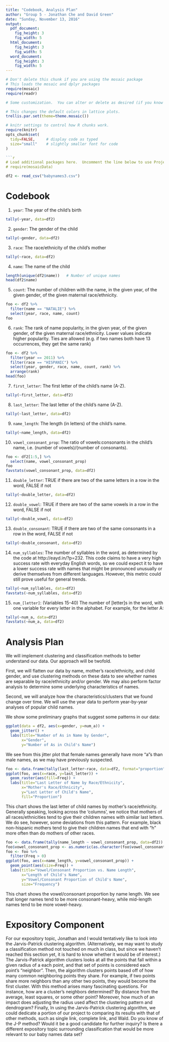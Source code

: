 ```yaml
---
title: "Codebook, Analysis Plan"
author: "Group 5 - Jonathan Che and David Green"
date: "Sunday, November 13, 2016"
output: 
  pdf_document:
    fig_height: 3
    fig_width: 5
  html_document:
    fig_height: 3
    fig_width: 5
  word_document:
    fig_height: 3
    fig_width: 5
---
```



```r
# Don't delete this chunk if you are using the mosaic package
# This loads the mosaic and dplyr packages
require(mosaic)
require(readr)
```

```r
# Some customization.  You can alter or delete as desired (if you know what you are doing).

# This changes the default colors in lattice plots.
trellis.par.set(theme=theme.mosaic())  

# knitr settings to control how R chunks work.
require(knitr)
opts_chunk$set(
  tidy=FALSE,     # display code as typed
  size="small"    # slightly smaller font for code
)

```r
# Load additional packages here.  Uncomment the line below to use Project MOSAIC data sets.
# require(mosaicData)   
```

```r
df2 <- read_csv("babynames3.csv")
```

# Codebook

1. `year`: The year of the child's birth

```r
tally(~year, data=df2)
```

2. `gender`: The gender of the child

```r
tally(~gender, data=df2)
```

3. `race`: The race/ethnicity of the child's mother

```r
tally(~race, data=df2)
```

4. `name`: The name of the child

```r
length(unique(df2$name))   # Number of unique names
head(df2$name)
```

5. `count`: The number of children with the name, in the given year, of the given gender, of the given maternal race/ethnicity.

```r
foo <- df2 %>%
  filter(name == "NATALIE") %>%
  select(year, race, name, count)
foo
```

6. `rank`: The rank of name popularity, in the given year, of the given gender, of the given maternal race/ethnicity. Lower values indicate higher popularity. Ties are allowed (e.g. if two names both have 13 occurrences, they get the same rank)

```r
foo <- df2 %>%
  filter(year == 2011) %>%
  filter(race == "HISPANIC") %>%
  select(year, gender, race, name, count, rank) %>%
  arrange(rank)
head(foo)
```

7. `first_letter`: The first letter of the child's name (A-Z).

```r
tally(~first_letter, data=df2)
```

8. `last_letter`: The last letter of the child's name (A-Z).

```r
tally(~last_letter, data=df2)
```

9. `name_length`: The length (in letters) of the child's name.

```r
tally(~name_length, data=df2)
```

10. `vowel_consonant_prop`: The ratio of vowels:consonants in the child's name, i.e. (number of vowels)/(number of consonants).

```r
foo <- df2[1:5,] %>%
  select(name, vowel_consonant_prop)
foo
favstats(vowel_consonant_prop, data=df2)
```

11. `double_letter`: TRUE if there are two of the same letters in a row in the word, FALSE if not
```r
tally(~double_letter, data=df2)
```

12. `double_vowel`: TRUE if there are two of the same vowels in a row in the word, FALSE if not
```r
tally(~double_vowel, data=df2)
```

13. `double_consonant`: TRUE if there are two of the same consonants in a row in the word, FALSE if not
```r
tally(~double_consonant, data=df2)
```

14. `num_syllables`: The number of syllables in the word, as determined by the code at http://eayd.in/?p=232. This code claims to have a very high success rate with everyday English words, so we could expect it to have a lower success rate with names that might be pronounced unusually or derive themselves from different languages. However, this metric could still prove useful for general trends.
```r
tally(~num_syllables, data=df2)
favstats(~num_syllables, data=df2)
```

15. `num_[letter]`: (Variables 15-40) The number of [letter]s in the word, with one variable for every letter in the alphabet. For example, for the letter A:
```r
tally(~num_a, data=df2)
favstats(~num_a, data=df2)
```

# Analysis Plan

We will implement clustering and classification methods to better understand our data. Our approach will be twofold. 

First, we will flatten our data by name, mother's race/ethnicity, and child gender, and use clustering methods on these data to see whether names are separable by race/ethnicity and/or gender. We may also perform factor analysis to determine some underlying characteristics of names.

Second, we will analyze how the characteristics/clusters that we found change over time. We will use the year data to perform year-by-year analyses of popular child names.

We show some preliminary graphs that suggest some patterns in our data:

```r
ggplot(data = df2, aes(x=gender, y=num_a)) + 
  geom_jitter() +
  labs(title="Number of As in Name by Gender",
       x="Gender",
       y="Number of As in Child's Name")
```

We see from this jitter plot that female names generally have more "a"s than male names, as we may have previously suspected.

```r
foo <- data.frame(tally(last_letter~race, data=df2, format="proportion"))
ggplot(foo, aes(x=race, y=last_letter)) +
  geom_raster(aes(fill=Freq)) +
  labs(title="Last Letter of Name by Race/Ethnicity",
       x="Mother's Race/Ethnicity",
       y="Last Letter of Child's Name",
       fill="Proportion")
```

This chart shows the last letter of child names by mother's race/ethnicity. Generally speaking, looking across the 'columns', we notice that mothers of all races/ethnicities tend to give their children names with similar last letters. We do see, however, some deviations from this pattern. For example, black non-hispanic mothers tend to give their children names that end with "h" more often than do mothers of other races.

```r
foo <- data.frame(tally(name_length ~ vowel_consonant_prop, data=df2))
foo$vowel_consonant_prop <- as.numeric(as.character(foo$vowel_consonant_prop))
foo <- foo %>%
  filter(Freq > 0)
ggplot(foo, aes(x=name_length, y=vowel_consonant_prop)) +
  geom_point(aes(size=Freq)) +
  labs(title="Vowel/Consonant Proportion vs. Name Length",
       x="Length of Child's Name",
       y="Vowel/Consonant Proportion of Child's Name",
       size="Frequency")
```

This chart shows the vowel/consonant proportion by name length. We see that longer names tend to be more consonant-heavy, while mid-length names tend to be more vowel-heavy.

# Expository Component

For our expository topic, Jonathan and I would tentatively like to look into the Jarvis-Patrick clustering algorithm. (Alternatively, we may want to study a classification method not touched on much in class, but since we haven’t reached this section yet, it is hard to know whether it would be of interest.) The Jarvis-Patrick algorithm clusters looks at all the points that fall within a given radius of a each point, and that set of points is considered each point’s “neighbor”. Then, the algorithm clusters points based off of how many common neighboring points they share. For example, if two points share more neighbors than any other two points, they would become the first cluster. With this method arises many fascinating questions. For instance, how are a cluster’s neighbors determined? By distance from the average, least squares, or some other point? Moreover, how much of an impact does adjusting the radius used affect the clustering pattern and dendrogram? Finally, In using the Jarvis-Patrick clustering algorithm, we could dedicate a portion of our project to comparing its results with that of other methods, such as single link, complete link, and Wald. Do you know of the J-P method? Would it be a good candidate for further inquiry? Is there a different expository topic surrounding classification that would be more relevant to our baby names data set?